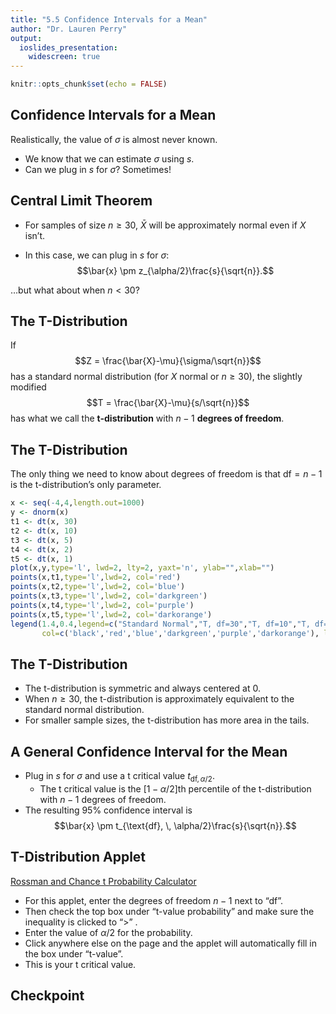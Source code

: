 ---
title: "5.5 Confidence Intervals for a Mean"
author: "Dr. Lauren Perry"
output:
  ioslides_presentation: 
    widescreen: true
---

```{r setup, include=FALSE}
knitr::opts_chunk$set(echo = FALSE)
```

## Confidence Intervals for a Mean

Realistically, the value of $\sigma$ is almost never known.

- We know that we can estimate $\sigma$ using $s$. 
- Can we plug in $s$ for $\sigma$? Sometimes!

## Central Limit Theorem

- For samples of size $n \ge 30$, $\bar{X}$ will be approximately normal even if $X$ isn't. 

- In this case, we can plug in $s$ for $\sigma$: $$\bar{x} \pm z_{\alpha/2}\frac{s}{\sqrt{n}}.$$

...but what about when $n < 30$?

## The T-Distribution

If $$Z = \frac{\bar{X}-\mu}{\sigma/\sqrt{n}}$$ has a standard normal distribution (for $X$ normal or $n\ge30$), the slightly modified $$T = \frac{\bar{X}-\mu}{s/\sqrt{n}}$$ has what we call the **t-distribution** with $n-1$ **degrees of freedom**.

## The T-Distribution

The only thing we need to know about degrees of freedom is that $\text{df}=n-1$ is the t-distribution's only parameter.

```{r}
x <- seq(-4,4,length.out=1000)
y <- dnorm(x)
t1 <- dt(x, 30)
t2 <- dt(x, 10)
t3 <- dt(x, 5)
t4 <- dt(x, 2)
t5 <- dt(x, 1)
plot(x,y,type='l', lwd=2, lty=2, yaxt='n', ylab="",xlab="") 
points(x,t1,type='l',lwd=2, col='red') 
points(x,t2,type='l',lwd=2, col='blue') 
points(x,t3,type='l',lwd=2, col='darkgreen')
points(x,t4,type='l',lwd=2, col='purple')
points(x,t5,type='l',lwd=2, col='darkorange')
legend(1.4,0.4,legend=c("Standard Normal","T, df=30","T, df=10","T, df=5","T, df=2","T, df=1"),
       col=c('black','red','blue','darkgreen','purple','darkorange'), lwd=2, lty=c(2,1,1,1,1,1), box.lty=0)
```

## The T-Distribution

- The t-distribution is symmetric and always centered at 0. 
- When $n\ge30$, the t-distribution is approximately equivalent to the standard normal distribution. 
- For smaller sample sizes, the t-distribution has more area in the tails. 

## A General Confidence Interval for the Mean

- Plug in $s$ for $\sigma$ and use a t critical value $t_{\text{df}, \, \alpha/2}$. 
  - The t critical value is the $[1- \alpha/2]$th percentile of the t-distribution with $n-1$ degrees of freedom. 
- The resulting 95\% confidence interval is $$\bar{x} \pm t_{\text{df}, \, \alpha/2}\frac{s}{\sqrt{n}}.$$ 

## T-Distribution Applet

<a href="http://www.rossmanchance.com/applets/2021/tcalc/tCalc.htm" target="blank">Rossman and Chance t Probability Calculator</a>

- For this applet, enter the degrees of freedom $n-1$ next to "df". 
- Then check the top box under "t-value probability" and make sure the inequality is clicked to ">" . 
- Enter the value of $\alpha/2$ for the probability. 
- Click anywhere else on the page and the applet will automatically fill in the box under "t-value". 
- This is your t critical value. 

## Checkpoint

